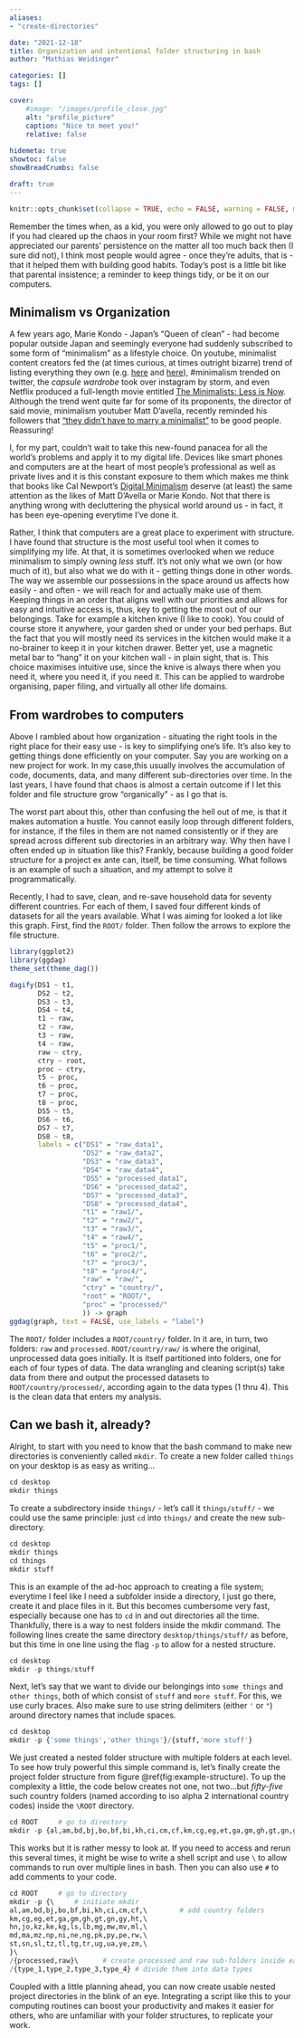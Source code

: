 ---
aliases:
- "create-directories"

date: "2021-12-18"
title: Organization and intentional folder structuring in bash
author: "Mathias Weidinger"

categories: []
tags: []

cover:
    #image: "/images/profile_close.jpg"
    alt: "profile_picture"
    caption: "Nice to meet you!"
    relative: false
    
hidemeta: true
showtoc: false
showBreadCrumbs: false

draft: true
---

```{r setup, include=FALSE}
knitr::opts_chunk$set(collapse = TRUE, echo = FALSE, warning = FALSE, message = FALSE)
```

Remember the times when, as a kid, you were only allowed to go out to play if you had cleared up the chaos in your room first? While we might not have appreciated our parents' persistence on the matter all too much back then (I sure did not), I think most people would agree - once they're adults, that is - that it helped them with building good habits. Today's post is a little bit like that parental insistence; a reminder to keep things tidy, or be it on our computers.

## Minimalism vs Organization

A few years ago, Marie Kondo - Japan's "Queen of clean" - had become popular outside Japan and seemingly everyone had suddenly subscribed to some form of "minimalism" as a lifestyle choice. On youtube, minimalist content creators fed the (at times curious, at times outright bizarre) trend of listing everything they own (e.g. [here](https://www.youtube.com/watch?v=TzaG0VGwCT0) and [here](https://www.youtube.com/watch?v=shLASFm-4_4)),  #minimalism trended on twitter, the *capsule wardrobe* took over instagram by storm, and even Netflix produced a full-length movie entitled [The Minimalists: Less is Now](https://www.youtube.com/watch?v=jn-xbOCZOiQ). Although the trend went quite far for some of its proponents, the director of said movie, minimalism youtuber Matt D'avella, recently reminded his followers that ["they didn't have to marry a minimalist"](https://www.youtube.com/watch?v=REJqTXh8IwY) to be good people. Reassuring!

I, for my part, couldn't wait to take this new-found panacea for all the world's problems and apply it to my digital life. Devices like smart phones and computers are at the heart of most people's professional as well as private lives and it is this constant exposure to them which makes me think that books like Cal Newport's [Digital Minimalism](https://www.calnewport.com/books/digital-minimalism/) deserve (at least) the same attention as the likes of Matt D'Avella or Marie Kondo. Not that there is anything wrong with decluttering the physical world around us - in fact, it has been eye-opening everytime I've done it.

Rather, I think that computers are a great place to experiment with structure. I have found that structure is the most useful tool when it comes to simplifying my life. At that, it is sometimes overlooked when we reduce minimalism to simply owning *less* stuff. It's not only what we own (or how much of it), but also what we do with it - getting things done in other words. The way we assemble our possessions in the space around us affects how easily - and often - we will reach for and actually make use of them. Keeping things in an order that aligns well with our priorities and allows for easy and intuitive access is, thus, key to getting the most out of our belongings. Take for example a kitchen knive (I like to cook). You could of course store it anywhere, your garden shed or under your bed perhaps. But the fact that you will mostly need its services in the kitchen would make it a no-brainer to keep it in your kitchen drawer. Better yet, use a magnetic metal bar to "hang" it on your kitchen wall - in plain sight, that is. This choice maximises intuitive use, since the knive is always there when you need it, where you need it, if you need it. This can be applied to wardrobe organising, paper filing, and virtually all other life domains.

## From wardrobes to computers

Above I rambled about how organization - situating the right tools in the right place for their easy use - is key to simplifying one's life. It's also key to getting things done efficiently on your computer. Say you are working on a new project for work. In my case,this usually involves the accumulation of code, documents, data, and many different sub-directories over time. In the last years, I have found that chaos is almost a certain outcome if I let this folder and file structure grow "organically" - as I go that is.

The worst part about this, other than confusing the hell out of me, is that it makes automation a hustle. You cannot easily loop through different folders, for instance, if the files in them are not named consistently or if they are spread across different sub directories in an arbitrary way. Why then have I often ended up in situation like this? Frankly, because building a good folder structure for a project ex ante can, itself, be time consuming. What follows is an example of such a situation, and my attempt to solve it programmatically.

Recently, I had to save, clean, and re-save household data for seventy different countries. For each of them, I saved four different kinds of datasets for all the years available. What I was aiming for looked a lot like this graph. First, find the `ROOT/` folder. Then follow the arrows to explore the file structure.  

```{r example-structure, fig.cap='An example of a project folder structure.'}
library(ggplot2)
library(ggdag)
theme_set(theme_dag())

dagify(DS1 ~ t1,
       DS2 ~ t2,
       DS3 ~ t3,
       DS4 ~ t4,
       t1 ~ raw,
       t2 ~ raw,
       t3 ~ raw,
       t4 ~ raw,
       raw ~ ctry,
       ctry ~ root,
       proc ~ ctry,
       t5 ~ proc,
       t6 ~ proc,
       t7 ~ proc,
       t8 ~ proc,
       DS5 ~ t5,
       DS6 ~ t6,
       DS7 ~ t7,
       DS8 ~ t8,
       labels = c("DS1" = "raw_data1",
                  "DS2" = "raw_data2",
                  "DS3" = "raw_data3",
                  "DS4" = "raw_data4",
                  "DS5" = "processed_data1",
                  "DS6" = "processed_data2",
                  "DS7" = "processed_data3",
                  "DS8" = "processed_data4",
                  "t1" = "raw1/",
                  "t2" = "raw2/",
                  "t3" = "raw3/",
                  "t4" = "raw4/",
                  "t5" = "proc1/",
                  "t6" = "proc2/",
                  "t7" = "proc3/",
                  "t8" = "proc4/",
                  "raw" = "raw/",
                  "ctry" = "country/",
                  "root" = "ROOT/",
                  "proc" = "processed/"
                  )) -> graph
ggdag(graph, text = FALSE, use_labels = "label")
```



The `ROOT/` folder includes a `ROOT/country/` folder. In it are, in turn, two folders: `raw` and `processed`. `ROOT/country/raw/` is where the original, unprocessed data goes initially. It is itself partitioned into folders, one for each of four types of data. The data wrangling and cleaning script(s) take data from there and output the processed datasets to `ROOT/country/processed/`, according again to the data types (1 thru 4). This is the clean data that enters my analysis.

## Can we bash it, already?

Alright, to start with you need to know that the bash command to make new directories is conveniently called `mkdir`. To create a new folder called `things` on your desktop is as easy as writing...

```{r, engine = 'bash', eval = FALSE, echo = TRUE}
cd desktop
mkdir things
```

To create a subdirectory inside `things/` - let's call it `things/stuff/` - we could use the same principle: just `cd` into `things/` and create the new sub-directory. 

```{r, engine = 'bash', eval = FALSE, echo = TRUE}
cd desktop
mkdir things
cd things
mkdir stuff
```

This is an example of the ad-hoc approach to creating a file system; everytime I feel like I need a subfolder inside a directory, I just go there, create it and place files in it. But this becomes cumbersome very fast, especially because one has to `cd` in and out directories all the time. Thankfully, there is a way to nest folders inside the mkdir command. The following lines create the same directory `desktop/things/stuff/` as before, but this time in one line using the flag `-p` to allow for a nested structure.

```{r, engine = 'bash', eval = FALSE, echo = TRUE}
cd desktop
mkdir -p things/stuff
```

Next, let's say that we want to divide our belongings into `some things` and `other things`, both of which consist of `stuff` and `more stuff`. For this, we use curly braces. Also make sure to use string delimiters (either `'` or `"`) around directory names that include spaces.

```{r, engine = 'bash', eval = FALSE, echo = TRUE}
cd desktop
mkdir -p {'some things','other things'}/{stuff,'more stuff'}
```

We just created a nested folder structure with multiple folders at each level. To see how truly powerful this simple command is, let's finally create the project folder structure from figure \@ref(fig:example-structure). To up the complexity a little, the code below creates not one, not two...but *fifty-five* such country folders (named according to iso alpha 2 international country codes) inside the `\ROOT` directory.

```{r, engine = 'bash', eval = FALSE, echo = TRUE}
cd ROOT     # go to directory
mkdir -p {al,am,bd,bj,bo,bf,bi,kh,ci,cm,cf,km,cg,eg,et,ga,gm,gh,gt,gn,gy,ht,hn,jo,kz,ke,kg,ls,lb,mg,mw,mv,ml,md,ma,mz,np,ni,ne,ng,pk,py,pe,rw,st,sn,sl,tz,tl,tg,tr,ug,ua,ye,zm,}/{processed,raw}/{type_1,type_2,type_3,type_4}
```

This works but it is rather messy to look at. If you need to access and rerun this several times, it might be wise to write a shell script and use `\` to allow commands to run over multiple lines in bash. Then you can also use `#` to add comments to your code.

```{r, engine = 'bash', eval = FALSE, echo = TRUE}
cd ROOT     # go to directory
mkdir -p {\     # initiate mkdir
al,am,bd,bj,bo,bf,bi,kh,ci,cm,cf,\        # add country folders 
km,cg,eg,et,ga,gm,gh,gt,gn,gy,ht,\        
hn,jo,kz,ke,kg,ls,lb,mg,mw,mv,ml,\
md,ma,mz,np,ni,ne,ng,pk,py,pe,rw,\
st,sn,sl,tz,tl,tg,tr,ug,ua,ye,zm,\
}\
/{processed,raw}\      # create processed and raw sub-folders inside each country
/{type_1,type_2,type_3,type_4} # divide them into data types
```

Coupled with a little planning ahead, you can now create usable nested project directories in the blink of an eye. Integrating a script like this to your computing routines can boost your productivity and makes it easier for others, who are unfamiliar with your folder structures, to replicate your work.
